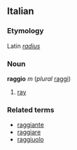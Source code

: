 ==Italian==
===Etymology===
Latin ''[[radius]]''
===Noun===
'''raggio''' ''m'' (''plural'' [[raggi]])

# [[ray]]

===Related terms===
*[[raggiante]]
*[[raggiare]]
*[[raggiuolo]]